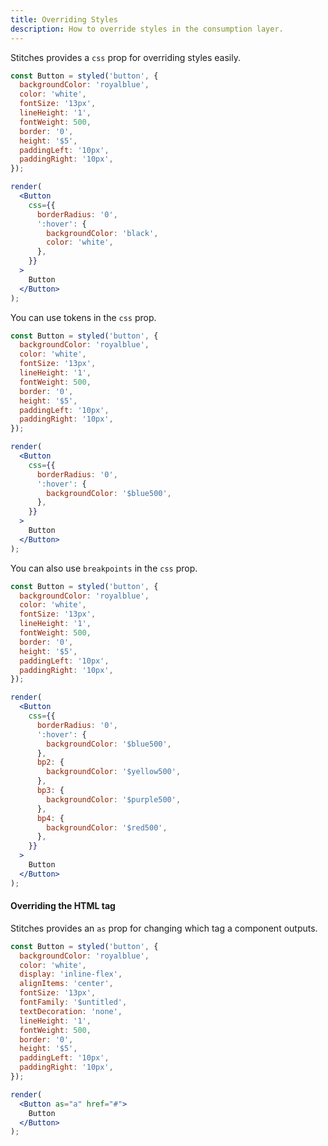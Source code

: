 ```yaml
---
title: Overriding Styles
description: How to override styles in the consumption layer.
---
```


Stitches provides a `css` prop for overriding styles easily.

```jsx live manual
const Button = styled('button', {
  backgroundColor: 'royalblue',
  color: 'white',
  fontSize: '13px',
  lineHeight: '1',
  fontWeight: 500,
  border: '0',
  height: '$5',
  paddingLeft: '10px',
  paddingRight: '10px',
});

render(
  <Button
    css={{
      borderRadius: '0',
      ':hover': {
        backgroundColor: 'black',
        color: 'white',
      },
    }}
  >
    Button
  </Button>
);
```

You can use tokens in the `css` prop.

```jsx live manual
const Button = styled('button', {
  backgroundColor: 'royalblue',
  color: 'white',
  fontSize: '13px',
  lineHeight: '1',
  fontWeight: 500,
  border: '0',
  height: '$5',
  paddingLeft: '10px',
  paddingRight: '10px',
});

render(
  <Button
    css={{
      borderRadius: '0',
      ':hover': {
        backgroundColor: '$blue500',
      },
    }}
  >
    Button
  </Button>
);
```

You can also use `breakpoints` in the `css` prop.

```jsx live manual
const Button = styled('button', {
  backgroundColor: 'royalblue',
  color: 'white',
  fontSize: '13px',
  lineHeight: '1',
  fontWeight: 500,
  border: '0',
  height: '$5',
  paddingLeft: '10px',
  paddingRight: '10px',
});

render(
  <Button
    css={{
      borderRadius: '0',
      ':hover': {
        backgroundColor: '$blue500',
      },
      bp2: {
        backgroundColor: '$yellow500',
      },
      bp3: {
        backgroundColor: '$purple500',
      },
      bp4: {
        backgroundColor: '$red500',
      },
    }}
  >
    Button
  </Button>
);
```

#### Overriding the HTML tag

Stitches provides an `as` prop for changing which tag a component outputs.

```jsx live manual
const Button = styled('button', {
  backgroundColor: 'royalblue',
  color: 'white',
  display: 'inline-flex',
  alignItems: 'center',
  fontSize: '13px',
  fontFamily: '$untitled',
  textDecoration: 'none',
  lineHeight: '1',
  fontWeight: 500,
  border: '0',
  height: '$5',
  paddingLeft: '10px',
  paddingRight: '10px',
});

render(
  <Button as="a" href="#">
    Button
  </Button>
);
```
